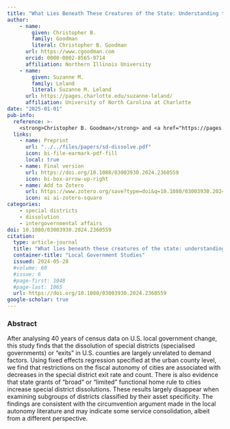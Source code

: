 ```yaml
---
title: "What Lies Beneath These Creatures of the State: Understanding the Death of Specialised Governments in the U.S"
author: 
    - name: 
        given: Christopher B.
        family: Goodman
        literal: Christopher B. Goodman
      url: https://www.cgoodman.com
      orcid: 0000-0002-8565-9714
      affiliation: Northern Illinois University
    - name: 
        given: Suzanne M.
        family: Leland
        literal: Suzanne M. Leland
      url: https://pages.charlotte.edu/suzanne-leland/
      affiliation: University of North Carolina at Charlotte
date: "2025-01-01"
pub-info:
  reference: >-
    <strong>Christopher B. Goodman</strong> and <a href="https://pages.charlotte.edu/suzanne-leland/">Suzanne M. Leland</a>. (<em>Forthcoming</em>) “What Lies Beneath These Creatures of the State: Understanding the Death of Specialised Governments in the U.S” <em>Local Government Studies</em>. doi: <a href="https://doi.org/10.1080/03003930.2024.2360559" target="_blank" rel="noopener noreferrer"><code>10.1080/03003930.2024.2360559</code></a>
  links:
    - name: Preprint
      url: "../../files/papers/sd-dissolve.pdf"
      icon: bi-file-earmark-pdf-fill
      local: true
    - name: Final version
      url: https://doi.org/10.1080/03003930.2024.2360559
      icon: bi-box-arrow-up-right
    - name: Add to Zotero
      url: https://www.zotero.org/save?type=doi&q=10.1080/03003930.2024.2360559
      icon: ai ai-zotero-square
categories:
    - special districts
    - dissolution
    - intergovernmental affairs
doi: 10.1080/03003930.2024.2360559
citation:
  type: article-journal
  title: "What lies beneath these creatures of the state: understanding the death of specialised governments in the U.S"
  container-title: "Local Government Studies"
  issued: 2024-05-28
  #volume: 60
  #issue: 6
  #page-first: 1048
  #page-last: 1065
  url: https://doi.org/10.1080/03003930.2024.2360559
google-scholar: true
---
```


### Abstract
After analysing 40 years of census data on U.S. local government change, this study finds that the dissolution of special districts (specialised governments) or “exits” in U.S. counties are largely unrelated to demand factors. Using fixed effects regression specified at the urban county level, we find that restrictions on the fiscal autonomy of cities are associated with decreases in the special district exit rate and count. There is also evidence that state grants of “broad” or “limited” functional home rule to cities increase special district dissolutions. These results largely disappear when examining subgroups of districts classified by their asset specificity. The findings are consistent with the circumvention argument made in the local autonomy literature and may indicate some service consolidation, albeit from a different perspective. 